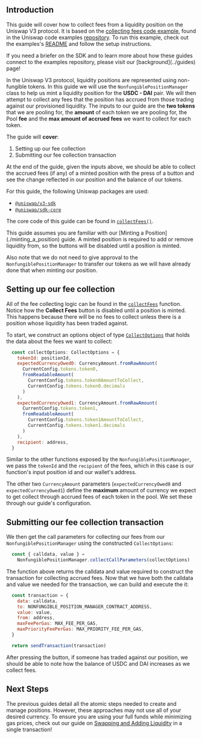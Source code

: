 
## Introduction

This guide will cover how to collect fees from a liquidity position on the Uniswap V3 protocol. It is based on the [collecting fees code example](https://github.com/Uniswap/examples/tree/main/v3-sdk/collecting-fees), found in the Uniswap code examples [repository](https://github.com/Uniswap/examples). To run this example, check out the examples's [README](https://github.com/Uniswap/examples/blob/main/v3-sdk/collecting-fees/README.md) and follow the setup instructions.

<Callout type="info" emoji="ℹ️">
If you need a briefer on the SDK and to learn more about how these guides connect to the examples repository, please visit our [background](../guides) page!
</Callout>

In the Uniswap V3 protocol, liquidity positions are represented using non-fungible tokens. In this guide we will use the `NonfungiblePositionManager` class to help us mint a liquidity position for the  **USDC - DAI** pair. We will then attempt to collect any fees that the position has accrued from those trading against our provisioned liquidity. The inputs to our guide are the **two tokens** that we are pooling for, the **amount** of each token we are pooling for, the Pool **fee** and the **max amount of accrued fees** we want to collect for each token.

The guide will **cover**:

1. Setting up our fee collection
2. Submitting our fee collection transaction

At the end of the guide, given the inputs above, we should be able to collect the accrued fees (if any) of a minted position with the press of a button and see the change reflected in our position and the balance of our tokens.

For this guide, the following Uniswap packages are used:

- [`@uniswap/v3-sdk`](https://www.npmjs.com/package/@uniswap/v3-sdk)
- [`@uniswap/sdk-core`](https://www.npmjs.com/package/@uniswap/sdk-core)

The core code of this guide can be found in [`collectFees()`](https://github.com/Uniswap/examples/blob/main/v3-sdk/collecting-fees/src/libs/liquidity.ts#L35).

<Callout type="info" emoji="ℹ️">
This guide assumes you are familiar with our [Minting a Position](./minting_a_position) guide. A minted position is required to add or remove liquidity from, so the buttons will be disabled until a position is minted.

Also note that we do not need to give approval to the `NonfungiblePositionManager` to transfer our tokens as we will have already done that when minting our position.
</Callout>

## Setting up our fee collection

All of the fee collecting logic can be found in the [`collectFees`](https://github.com/Uniswap/examples/blob/be67e7df220b0a270c9d18bbaab529e017213adf/v3-sdk/collecting-fees/src/example/Example.tsx#L24) function. Notice how the **Collect Fees** button is disabled until a position is minted. This happens because there will be no fees to collect unless there is a position whose liquidity has been traded against.

To start, we construct an options object of type  [`CollectOptions`](https://github.com/Uniswap/v3-sdk/blob/08a7c050cba00377843497030f502c05982b1c43/src/nonfungiblePositionManager.ts#L105) that holds the data about the fees we want to collect:

```js copy
  const collectOptions: CollectOptions = {
    tokenId: positionId,
    expectedCurrencyOwed0: CurrencyAmount.fromRawAmount(
      CurrentConfig.tokens.token0,
      fromReadableAmount(
        CurrentConfig.tokens.token0AmountToCollect,
        CurrentConfig.tokens.token0.decimals
      )
    ),
    expectedCurrencyOwed1: CurrencyAmount.fromRawAmount(
      CurrentConfig.tokens.token1,
      fromReadableAmount(
        CurrentConfig.tokens.token1AmountToCollect,
        CurrentConfig.tokens.token1.decimals
      )
    ),
    recipient: address,
  }
```

Similar to the other functions exposed by the `NonfungiblePositionManager`, we pass the `tokenId` and the `recipient` of the fees, which in this case is our function's input position id and our wallet's address.

The other two `CurrencyAmount` parameters (`expectedCurrencyOwed0` and `expectedCurrencyOwed1`) define the **maximum** amount of currency we expect to get collect through accrued fees of each token in the pool. We set these through our guide's configuration.

## Submitting our fee collection transaction

We then get the call parameters for collecting our fees from our `NonfungiblePositionManager` using the constructed `CollectOptions`:

```js copy
  const { calldata, value } =
    NonfungiblePositionManager.collectCallParameters(collectOptions)
```

The function above returns the calldata and value required to construct the transaction for collecting accrued fees. Now that we have both the calldata and value we needed for the transaction, we can build and execute the it:

```js copy
  const transaction = {
    data: calldata,
    to: NONFUNGIBLE_POSITION_MANAGER_CONTRACT_ADDRESS,
    value: value,
    from: address,
    maxFeePerGas: MAX_FEE_PER_GAS,
    maxPriorityFeePerGas: MAX_PRIORITY_FEE_PER_GAS,
  }

  return sendTransaction(transaction)
```

After pressing the button, if someone has traded against our position, we should be able to note how the balance of USDC and DAI increases as we collect fees.

## Next Steps

The previous guides detail all the atomic steps needed to create and manage positions. However, these approaches may not use all of your desired currency. To ensure you are using your full funds while minimizing gas prices, check out our guide on [Swapping and Adding Liquidity](./swapping_and_add_liquidity) in a single transaction!